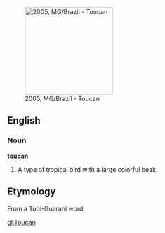 [[Image:Toucan-2-4-2005.jpg|thumb|200px|right|2005, MG/Brazil - Toucan]]
==English==
===Noun===
'''toucan'''
# A type of tropical bird with a large colorful beak.
==Etymology==
From a Tupi-Guarani word.

[[gl:Toucan]]
